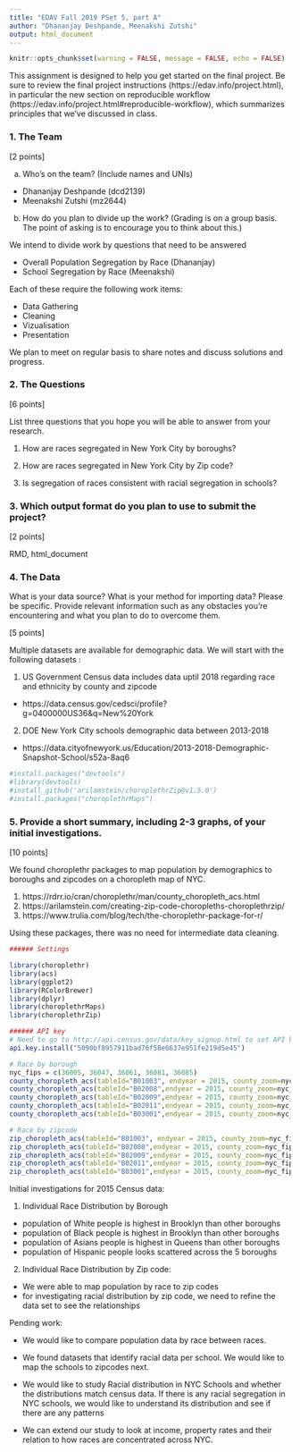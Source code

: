 ```yaml
---
title: "EDAV Fall 2019 PSet 5, part A"
author: "Dhananjay Deshpande, Meenakshi Zutshi"
output: html_document
---
```


```r
knitr::opts_chunk$set(warning = FALSE, message = FALSE, echo = FALSE)
```

This assignment is designed to help you get started on the final project. Be sure to review the final project instructions (https://edav.info/project.html), in particular the new section on reproducible workflow (https://edav.info/project.html#reproducible-workflow), which summarizes principles that we've discussed in class.
    
### 1. The Team

[2 points]

a) Who's on the team? (Include names and UNIs)

- Dhananjay Deshpande (dcd2139)
- Meenakshi Zutshi (mz2644)

b) How do you plan to divide up the work? (Grading is on a group basis. The point of asking is to encourage you to think about this.)

We intend to divide work by questions that need to be answered 

- Overall Population Segregation by Race (Dhananjay)
- School Segregation by Race (Meenakshi)

Each of these require the following work items:

- Data Gathering 
- Cleaning 
- Vizualisation
- Presentation

We plan to meet on regular basis to share notes and discuss solutions and progress.

### 2. The Questions

[6 points]

List three questions that you hope you will be able to answer from your research.

1. How are races segregated in New York City by boroughs?

2. How are races segregated in New York City by Zip code?

3. Is segregation of races consistent with racial segregation in schools?

### 3. Which output format do you plan to use to submit the project? 

[2 points]

RMD, html_document

### 4. The Data

What is your data source?  What is your method for importing data? Please be specific. Provide relevant information such as any obstacles you're encountering and what you plan to do to overcome them.

[5 points]

Multiple datasets are available for demographic data. We will start with the following datasets :

1. US Government Census data includes data uptil 2018 regarding race and ethnicity by county and zipcode

- https://data.census.gov/cedsci/profile?g=0400000US36&q=New%20York

2. DOE New York City schools demographic data between 2013-2018 

- https://data.cityofnewyork.us/Education/2013-2018-Demographic-Snapshot-School/s52a-8aq6


```r
#install.packages("devtools")
#library(devtools)
#install_github('arilamstein/choroplethrZip@v1.5.0')
#install.packages("choroplethrMaps")
```

### 5. Provide a short summary, including 2-3 graphs, of your initial investigations. 

[10 points]

We found choroplethr packages to map population by demographics to boroughs and zipcodes on a choropleth map of NYC. 

1. https://rdrr.io/cran/choroplethr/man/county_choropleth_acs.html
2. https://arilamstein.com/creating-zip-code-choropleths-choroplethrzip/
3. https://www.trulia.com/blog/tech/the-choroplethr-package-for-r/

Using these packages, there was no need for intermediate data cleaning.

```r
###### Settings

library(choroplethr)
library(acs)
library(ggplot2)
library(RColorBrewer)
library(dplyr)
library(choroplethrMaps)
library(choroplethrZip)

###### API key
# Need to go to http://api.census.gov/data/key_signup.html to set API key
api.key.install("5090bf8957911bad76f58e6637e951fe219d5e45")

# Race by borough
nyc_fips = c(36005, 36047, 36061, 36081, 36085)
county_choropleth_acs(tableId="B01003", endyear = 2015, county_zoom=nyc_fips)+labs(title="Total NYC Population by County (2015)")
county_choropleth_acs(tableId="B02008",endyear = 2015, county_zoom=nyc_fips)+labs(title="NYC Population by County (2015) - White")
county_choropleth_acs(tableId="B02009",endyear = 2015, county_zoom=nyc_fips)+labs(title="NYC Population by County (2015) - Black ")
county_choropleth_acs(tableId="B02011",endyear = 2015, county_zoom=nyc_fips)+labs(title="NYC Population by County (2015) - Asian")
county_choropleth_acs(tableId="B03001",endyear = 2015, county_zoom=nyc_fips)+labs(title="NYC Population by County (2015) - Hispanic")

# Race by zipcode
zip_choropleth_acs(tableId="B01003", endyear = 2015, county_zoom=nyc_fips)+labs(title="Total NYC Population by Zipcode (2015)")
zip_choropleth_acs(tableId="B02008",endyear = 2015, county_zoom=nyc_fips)+labs(title="NYC Population by Zipcode (2015) - White")
zip_choropleth_acs(tableId="B02009",endyear = 2015, county_zoom=nyc_fips)+labs(title="NYC Population by Zipcode (2015) - Black ")
zip_choropleth_acs(tableId="B02011",endyear = 2015, county_zoom=nyc_fips)+labs(title="NYC Population by Zipcode (2015) - Asian")
zip_choropleth_acs(tableId="B03001",endyear = 2015, county_zoom=nyc_fips)+labs(title="NYC Population by Zipcode (2015) - Hispanic")

```

Initial investigations for 2015 Census data:

1. Individual Race Distribution by Borough 
 - population of White people is highest in Brooklyn than other boroughs
 - population of Black people is highest in Brooklyn than other boroughs
 - population of Asians people is highest in Queens than other boroughs
 - population of Hispanic people looks scattered across the 5 boroughs
 
 2. Individual Race Distribution by Zip code:
 - We were able to map population by race to zip codes
 - for investigating racial distribution by zip code, we need to refine the data set to see the relationships

Pending work:

- We would like to compare population data by race between races.
 
- We found datasets that identify racial data per school. We would like to map the schools to zipcodes next.
 
- We would like to study Racial distribution in NYC Schools and whether the distributions match census data. If there is any racial segregation in NYC schools, we would like to understand its distribution and see if there are any patterns 
 
 - We can extend our study to look at income, property rates and their relation to how races are concentrated across NYC.

 
 
 
 